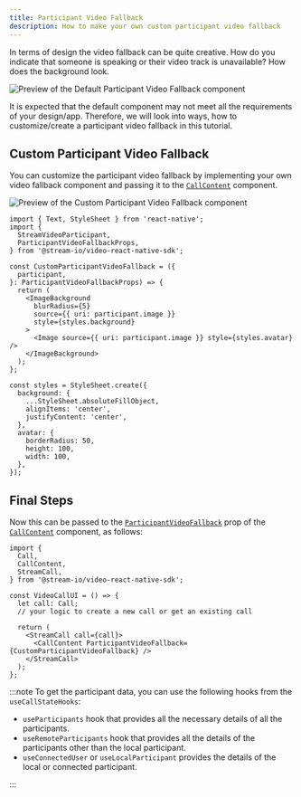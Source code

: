 ```yaml
---
title: Participant Video Fallback
description: How to make your own custom participant video fallback
---
```


In terms of design the video fallback can be quite creative. How do you indicate that someone is speaking or their video track is unavailable? How does the background look.

![Preview of the Default Participant Video Fallback component](../assets/05-ui-cookbook/07-participant-video-fallback/participant-video-fallback-default.png)

It is expected that the default component may not meet all the requirements of your design/app. Therefore, we will look into ways, how to customize/create a participant video fallback in this tutorial.

## Custom Participant Video Fallback

You can customize the participant video fallback by implementing your own video fallback component and passing it to the [`CallContent`](../../ui-components/call/call-content) component.

![Preview of the Custom Participant Video Fallback component](../assets/05-ui-cookbook/07-participant-video-fallback/participant-video-fallback-custom.png)

```tsx
import { Text, StyleSheet } from 'react-native';
import {
  StreamVideoParticipant,
  ParticipantVideoFallbackProps,
} from '@stream-io/video-react-native-sdk';

const CustomParticipantVideoFallback = ({
  participant,
}: ParticipantVideoFallbackProps) => {
  return (
    <ImageBackground
      blurRadius={5}
      source={{ uri: participant.image }}
      style={styles.background}
    >
      <Image source={{ uri: participant.image }} style={styles.avatar} />
    </ImageBackground>
  );
};

const styles = StyleSheet.create({
  background: {
    ...StyleSheet.absoluteFillObject,
    alignItems: 'center',
    justifyContent: 'center',
  },
  avatar: {
    borderRadius: 50,
    height: 100,
    width: 100,
  },
});
```

## Final Steps

Now this can be passed to the [`ParticipantVideoFallback`](../../ui-components/call/call-content/#participantvideofallback) prop of the [`CallContent`](../../ui-components/call/call-content) component, as follows:

```tsx {13}
import {
  Call,
  CallContent,
  StreamCall,
} from '@stream-io/video-react-native-sdk';

const VideoCallUI = () => {
  let call: Call;
  // your logic to create a new call or get an existing call

  return (
    <StreamCall call={call}>
      <CallContent ParticipantVideoFallback={CustomParticipantVideoFallback} />
    </StreamCall>
  );
};
```

:::note
To get the participant data, you can use the following hooks from the `useCallStateHooks`:

- `useParticipants` hook that provides all the necessary details of all the participants.
- `useRemoteParticipants` hook that provides all the details of the participants other than the local participant.
- `useConnectedUser` or `useLocalParticipant` provides the details of the local or connected participant.

:::
